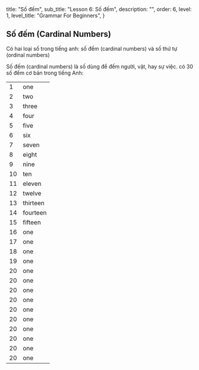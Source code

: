   title: "Số đếm",
  sub_title: "Lesson 6: Số đếm",
  description: "",
  order: 6,
  level: 1,
  level_title: "Grammar For Beginners",
}

## Số đếm (Cardinal Numbers)

Có hai loại số trong tiếng anh: số đếm (cardinal numbers) và số thứ tự (ordinal numbers)

Số đếm (cardinal numbers) là số dùng để đếm người, vật, hay sự việc. có 30 số đếm cơ bản trong tiếng Anh:

|     |          |
| --- | -------- |
| 1   | one      |
| 2   | two      |
| 3   | three    |
| 4   | four     |
| 5   | five     |
| 6   | six      |
| 7   | seven    |
| 8   | eight    |
| 9   | nine     |
| 10  | ten      |
| 11  | eleven   |
| 12  | twelve   |
| 13  | thirteen |
| 14  | fourteen |
| 15  | fifteen  |
| 16  | one      |
| 17  | one      |
| 18  | one      |
| 19  | one      |
| 20  | one      |
| 20  | one      |
| 20  | one      |
| 20  | one      |
| 20  | one      |
| 20  | one      |
| 20  | one      |
| 20  | one      |
| 20  | one      |
| 20  | one      |
